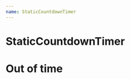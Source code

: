 ```yaml
---
name: StaticCountdownTimer
---
```



# StaticCountdownTimer

<Playground>
  <StaticCountdownTimer
    action="Respond"
    note="Before it's too late."
    countdownStart="2019-01-01T12:00:00.000-04:00"
    countdownEnd="2019-01-14T15:30:00.000-04:00"
    currentTime="2019-01-05T12:00:30.000-04:00"
  />
</Playground>

# Out of time

<Playground>
  <StaticCountdownTimer
    action="You forgot to do the thing 😵"
    note="And now it's too late."
    countdownStart="2019-01-01T12:00:00.000-04:00"
    countdownEnd="2019-01-14T12:00:00.000-04:00"
    currentTime="2019-01-15T12:00:00.000-04:00"
  />
</Playground>
